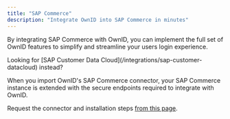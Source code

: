 ```yaml
---
title: "SAP Commerce"
description: "Integrate OwnID into SAP Commerce in minutes"
---
```




By integrating SAP Commerce with OwnID, you can implement the full set of OwnID features to simplify and streamline your users login experience.

<Info>
Looking for [SAP Customer Data Cloud](/integrations/sap-customer-datacloud) instead?
</Info>

When you import OwnID's SAP Commerce connector, your SAP Commerce instance is extended with the secure endpoints required to integrate with OwnID.

Request the connector and installation steps [from this page](https://ownid.com/enterprise-connectors/sap-commerce-cloud).

<UserDataSnippet/>

<NextStepsSnippet/>


